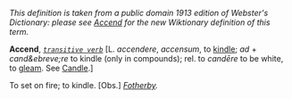 ''This definition is taken from a public domain 1913 edition of Webster's Dictionary: please see [[Accend]] for the new Wiktionary definition of this term.''

'''Accend''', ''<code>[[transitive verb (part of speech)|transitive verb]]</code>'' [L. ''accendere'', ''accensum'', to [[kindle]]; ''ad'' + ''cand&ebreve;re'' to kindle (only in compounds); rel. to ''cand&emacr;re'' to be white, to [[gleam]]. See [[Candle]].]

To set on fire; to kindle. [Obs.] ''[[Fotherby (source)|Fotherby]].''